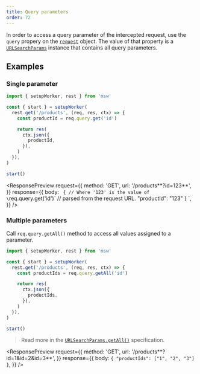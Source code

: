 ```yaml
---
title: Query parameters
order: 72
---
```


In order to access a query parameter of the intercepted request, use the `query` propery on the [`request`](/docs/basics/response-resolver/request) object. The value of that property is a [`URLSearchParams`](https://developer.mozilla.org/en-US/docs/Web/API/URLSearchParams) instance that contains all query parameters.

## Examples

### Single parameter

```js showLineNumbers focusedLines=5
import { setupWorker, rest } from 'msw'

const { start } = setupWorker(
  rest.get('/products', (req, res, ctx) => {
    const productId = req.query.get('id')

    return res(
      ctx.json({
        productId,
      }),
    )
  }),
)

start()
```

<ResponsePreview
  request={{
    method: 'GET',
    url: '/products**?id=123**',
  }}
  response={{
    body: `
{
  // Where '123' is the value of \`req.query.get('id')\`
  // parsed from the request URL.
  "productId": "123"
}
    `,
  }}
/>

### Multiple parameters

Call `req.query.getAll()` method to access all values assigned to a parameter.

```js showLineNumbers focusedLines=5
import { setupWorker, rest } from 'msw'

const { start } = setupWorker(
  rest.get('/products', (req, res, ctx) => {
    const productIds = req.query.getAll('id')

    return res(
      ctx.json({
        productIds,
      }),
    )
  }),
)

start()
```

> Read more in the [`URLSearchParams.getAll()`](https://developer.mozilla.org/en-US/docs/Web/API/URLSearchParams/getAll) specification.

<ResponsePreview
  request={{
    method: 'GET',
    url: '/products**?id=1&id=2&id=3**',
  }}
  response={{
    body: `
{
  "productIds": ["1", "2", "3"]
}
    `,
  }}
/>
